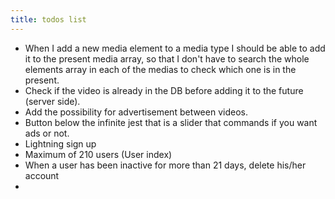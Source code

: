 ```yaml
---
title: todos list
---
```


- When I add a new media element to a media type I should be able to add it to the present media array, so that I don't have to search the whole elements array in each of the medias to check which one is in the present.
- Check if the video is already in the DB before adding it to the future (server side).
- Add the possibility for advertisement between videos.
- Button below the infinite jest that is a slider that commands if you want ads or not.
- Lightning sign up
- Maximum of 210 users (User index)
- When a user has been inactive for more than 21 days, delete his/her account
-
